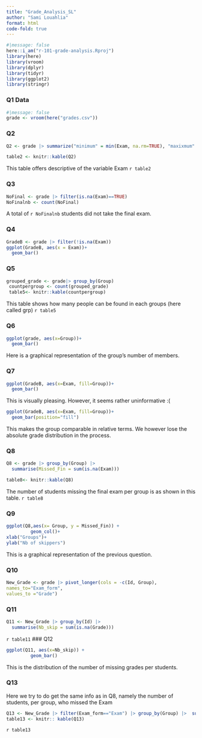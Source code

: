 ```yaml
---
title: "Grade_Analysis_SL"
author: "Sami Louahlia"
format: html
code-fold: true
---
```

```r
#|message: false
here::i_am("r-101-grade-analysis.Rproj")
library(here)
library(vroom)
library(dplyr)
library(tidyr)
library(ggplot2)
library(stringr)
```

### Q1 Data
```r
#|message: false
grade <- vroom(here("grades.csv"))
```
### Q2 
```r
Q2 <- grade |> summarize("minimum" = min(Exam, na.rm=TRUE), "maxixmum" = max(Exam, na.rm=TRUE), "median" = median(Exam, na.rm=TRUE), "mean" = mean(Exam, na.rm=TRUE))

table2 <- knitr::kable(Q2)
```
This table offers descriptive of the variable Exam
`r table2`

### Q3 
```r
NoFinal <- grade |> filter(is.na(Exam)==TRUE)
NoFinalnb <- count(NoFinal)
```
A total of `r NoFinalnb` students did not take the final exam.

### Q4 
```r
GradeB <- grade |> filter(!is.na(Exam))
ggplot(GradeB, aes(x = Exam))+
  geom_bar()

```

### Q5 
```r
grouped_grade <- grade|> group_by(Group)
 countpergroup <- count(grouped_grade)
 table5<- knitr::kable(countpergroup)
```
This table shows how many people can be found in each groups (here called grp)
`r table5`

### Q6
```r
ggplot(grade, aes(x=Group))+
  geom_bar()
```
Here is a graphical representation of the group's number of members.

### Q7
```r
ggplot(GradeB, aes(x=Exam, fill=Group))+
  geom_bar()
```
This is visually pleasing. However, it seems rather uninformative :(
```r
ggplot(GradeB, aes(x=Exam, fill=Group))+
  geom_bar(position="fill")
```
This makes the group comparable in relative terms. We however lose the absolute grade distribution in the process.

### Q8
```r
Q8 <- grade |> group_by(Group) |>
  summarise(Missed_Fin = sum(is.na(Exam)))

table8<- knitr::kable(Q8)
```

The number of students missing the final exam per group is as shown in this table.
`r table8`

### Q9
```r
ggplot(Q8,aes(x= Group, y = Missed_Fin)) +
         geom_col()+
xlab("Groups")+
ylab("Nb of skippers")
```

This is a graphical representation of the previous question. 

### Q10 

```r
New_Grade <- grade |> pivot_longer(cols = -c(Id, Group),
names_to="Exam_form",
values_to ="Grade")
```

### Q11

```r
Q11 <- New_Grade |> group_by(Id) |>
  summarise(Nb_skip = sum(is.na(Grade)))

```
`r table11`
### Q12

```r
ggplot(Q11, aes(x=Nb_skip)) +
         geom_bar()
```

This is the distribution of the number of missing grades per students. 

### Q13
Here we try to do get the same info as in Q8, namely the number of students, per group, who missed the Exam

```r
Q13 <- New_Grade |> filter(Exam_form=="Exam") |> group_by(Group) |>  summarise(Missed_tests = sum(is.na(Grade)))
table13 <- knitr:: kable(Q13)
```
`r table13`

